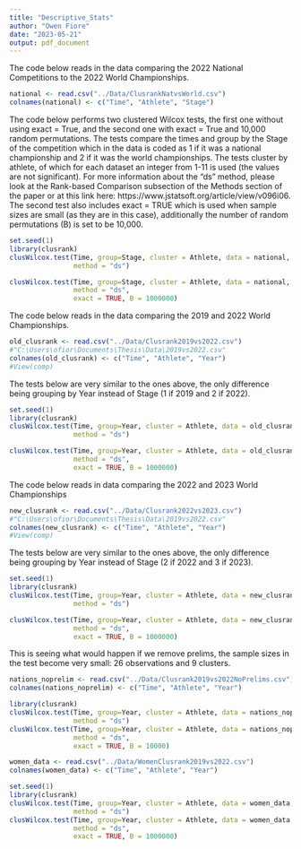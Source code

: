 ```yaml
---
title: "Descriptive_Stats"
author: "Owen Fiore"
date: "2023-05-21"
output: pdf_document
---
```


The code below reads in the data comparing the 2022 National Competitions to the
2022 World Championships.
```r
national <- read.csv("../Data/ClusrankNatvsWorld.csv")
colnames(national) <- c("Time", "Athlete", "Stage")
```


The code below performs two clustered Wilcox tests, the first one without using
exact = True, and the second one with exact = True and 10,000 random
permutations. The tests compare the times and group by the Stage of the
competition which in the data is coded as 1 if it was a national championship
and 2 if it was the world championships. The tests cluster by athlete, of which
for each dataset an integer from 1-11 is used (the values are not significant).
For more information about the "ds" method, please look at the Rank-based
Comparison subsection of the Methods section of the paper or at this link here:
https://www.jstatsoft.org/article/view/v096i06.  The second test also includes
exact = TRUE which is used when sample sizes are small (as they are in this
case), additionally the number of random permutations (B) is set to be 10,000.

```r
set.seed(1)
library(clusrank)
clusWilcox.test(Time, group=Stage, cluster = Athlete, data = national,
                method = "ds")

clusWilcox.test(Time, group=Stage, cluster = Athlete, data = national,
                method = "ds",
                exact = TRUE, B = 1000000)
```

The code below reads in the data comparing the 2019 and 2022 World Championships.
```r
old_clusrank <- read.csv("../Data/Clusrank2019vs2022.csv")
#"C:\Users\ofior\Documents\Thesis\Data\2019vs2022.csv"
colnames(old_clusrank) <- c("Time", "Athlete", "Year")
#View(comp)
```


The tests below are very similar to the ones above, the only difference being
grouping by Year instead of Stage (1 if 2019 and 2 if 2022).
```r
set.seed(1)
library(clusrank)
clusWilcox.test(Time, group=Year, cluster = Athlete, data = old_clusrank,
                method = "ds")

clusWilcox.test(Time, group=Year, cluster = Athlete, data = old_clusrank,
                method = "ds",
                exact = TRUE, B = 1000000)
```


The code below reads in data comparing the 2022 and 2023 World Championships
```r
new_clusrank <- read.csv("../Data/Clusrank2022vs2023.csv")
#"C:\Users\ofior\Documents\Thesis\Data\2019vs2022.csv"
colnames(new_clusrank) <- c("Time", "Athlete", "Year")
#View(comp)
```


The tests below are very similar to the ones above, the only difference being
grouping by Year instead of Stage (2 if 2022 and 3 if 2023).
```r
set.seed(1)
library(clusrank)
clusWilcox.test(Time, group=Year, cluster = Athlete, data = new_clusrank,
                method = "ds")

clusWilcox.test(Time, group=Year, cluster = Athlete, data = new_clusrank,
                method = "ds",
                exact = TRUE, B = 1000000)
```

This is seeing what would happen if we remove prelims, the sample sizes in the
test become very small: 26 observations and 9 clusters.
```r
nations_noprelim <- read.csv("../Data/Clusrank2019vs2022NoPrelims.csv")
colnames(nations_noprelim) <- c("Time", "Athlete", "Year")
``` 

```r
library(clusrank)
clusWilcox.test(Time, group=Year, cluster = Athlete, data = nations_noprelim,
                method = "ds")
clusWilcox.test(Time, group=Year, cluster = Athlete, data = nations_noprelim,
                method = "ds", 
                exact = TRUE, B = 10000)
```

```r
women_data <- read.csv("../Data/WomenClusrank2019vs2022.csv")
colnames(women_data) <- c("Time", "Athlete", "Year")
```

```r
set.seed(1)
library(clusrank)
clusWilcox.test(Time, group=Year, cluster = Athlete, data = women_data,
                method = "ds")
clusWilcox.test(Time, group=Year, cluster = Athlete, data = women_data,
                method = "ds", 
                exact = TRUE, B = 1000000)
```

